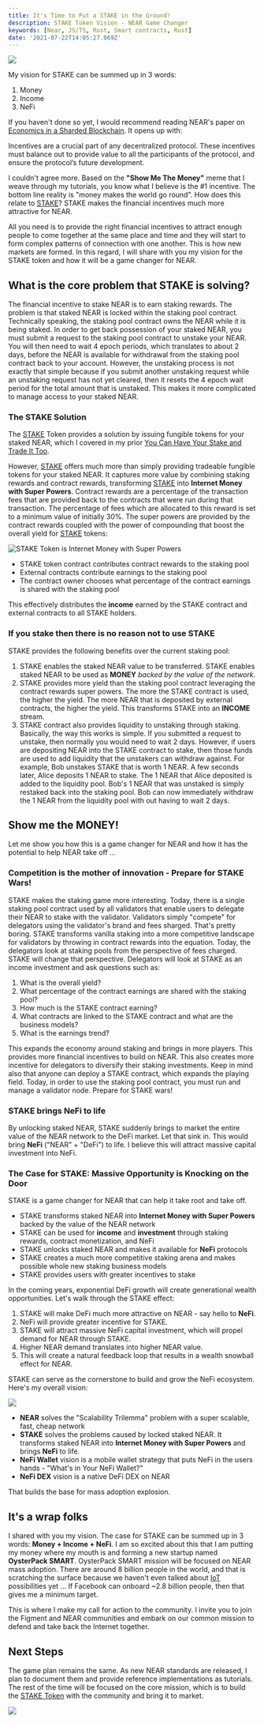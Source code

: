 ```yaml
---
title: It's Time to Put a STAKE in the Ground!
description: STAKE Token Vision - NEAR Game Changer
keywords: [Near, JS/TS, Rust, Smart contracts, Rust]
date: '2021-07-22T14:05:27.069Z'
---
```


![](./assets/near-stake-token-vision-image-1.png)

My vision for STAKE can be summed up in 3 words:

1.  Money
2.  Income
3.  NeFi

If you haven't done so yet, I would recommend reading NEAR's paper on [Economics in a Sharded Blockchain](https://near.org/papers/economics-in-sharded-blockchain/). It opens up with:

Incentives are a crucial part of any decentralized protocol. These incentives must balance out to provide value to all the participants of the protocol, and ensure the protocol’s future development.

I couldn't agree more. Based on the **"Show Me The Money"** meme that I weave through my tutorials, you know what I believe is the #1 incentive. The bottom line reality is "money makes the world go round". How does this relate to [STAKE](https://github.com/oysterpack/oysterpack-near-stake-token)? STAKE makes the financial incentives much more attractive for NEAR.

All you need is to provide the right financial incentives to attract enough people to come together at the same place and time and they will start to form complex patterns of connection with one another. This is how new markets are formed. In this regard, I will share with you my vision for the STAKE token and how it will be a game changer for NEAR.

## What is the core problem that STAKE is solving?

The financial incentive to stake NEAR is to earn staking rewards. The problem is that staked NEAR is locked within the staking pool contract. Technically speaking, the staking pool contract owns the NEAR while it is being staked. In order to get back possession of your staked NEAR, you must submit a request to the staking pool contract to unstake your NEAR. You will then need to wait 4 epoch periods, which translates to about 2 days, before the NEAR is available for withdrawal from the staking pool contract back to your account. However, the unstaking process is not exactly that simple because if you submit another unstaking request while an unstaking request has not yet cleared, then it resets the 4 epoch wait period for the total amount that is unstaked. This makes it more complicated to manage access to your staked NEAR.

### The STAKE Solution

The [STAKE](https://github.com/oysterpack/oysterpack-near-stake-token) Token provides a solution by issuing fungible tokens for your staked NEAR, which I covered in my prior [You Can Have Your Stake and Trade It Too](https://learn.figment.io/tutorials/3-stake-fungible-token).

However, [STAKE](https://github.com/oysterpack/oysterpack-near-stake-token) offers much more than simply providing tradeable fungible tokens for your staked NEAR. It captures more value by combining staking rewards and contract rewards, transforming [STAKE](https://github.com/oysterpack/oysterpack-near-stake-token) into **Internet Money with Super Powers**. Contract rewards are a percentage of the transaction fees that are provided back to the contracts that were run during that transaction. The percentage of fees which are allocated to this reward is set to a minimum value of initially 30%. The super powers are provided by the contract rewards coupled with the power of compounding that boost the overall yield for [STAKE](https://github.com/oysterpack/oysterpack-near-stake-token) tokens:

![STAKE Token is Internet Money with Super Powers](./assets/near-stake-token-vision-stake-token-is-internet-money-with-super-powers-2.png)

- STAKE token contract contributes contract rewards to the staking pool
- External contracts contribute earnings to the staking pool
- The contract owner chooses what percentage of the contract earnings is shared with the staking pool

This effectively distributes the **income** earned by the STAKE contract and external contracts to all STAKE holders.

### If you stake then there is no reason not to use STAKE

STAKE provides the following benefits over the current staking pool:

1.  STAKE enables the staked NEAR value to be transferred. STAKE enables staked NEAR to be used as **MONEY** _backed by the value of the network_.
2.  STAKE provides more yield than the staking pool contract leveraging the contract rewards super powers. The more the STAKE contract is used, the higher the yield. The more NEAR that is deposited by external contracts, the higher the yield. This transforms STAKE into an **INCOME** stream.
3.  STAKE contract also provides liquidity to unstaking through staking. Basically, the way this works is simple. If you submitted a request to unstake, then normally you would need to wait 2 days. However, if users are depositing NEAR into the STAKE contract to stake, then those funds are used to add liquidity that the unstakers can withdraw against. For example, Bob unstakes STAKE that is worth 1 NEAR. A few seconds later, Alice deposits 1 NEAR to stake. The 1 NEAR that Alice deposited is added to the liquidity pool. Bob's 1 NEAR that was unstaked is simply restaked back into the staking pool. Bob can now immediately withdraw the 1 NEAR from the liquidity pool with out having to wait 2 days.

## Show me the MONEY!

Let me show you how this is a game changer for NEAR and how it has the potential to help NEAR take off ...

### Competition is the mother of innovation - Prepare for STAKE Wars!

STAKE makes the staking game more interesting. Today, there is a single staking pool contract used by all validators that enable users to delegate their NEAR to stake with the validator. Validators simply "compete" for delegators using the validator's brand and fees sharged. That's pretty boring. STAKE transforms vanilla staking into a more competitive landscape for validators by throwing in contract rewards into the equation. Today, the delegators look at staking pools from the perspective of fees charged. STAKE will change that perspective. Delegators will look at STAKE as an income investment and ask questions such as:

1.  What is the overall yield?
2.  What percentage of the contract earnings are shared with the staking pool?
3.  How much is the STAKE contract earning?
4.  What contracts are linked to the STAKE contract and what are the business models?
5.  What is the earnings trend?

This expands the economy around staking and brings in more players. This provides more financial incentives to build on NEAR. This also creates more incentive for delegators to diversify their staking investments. Keep in mind also that anyone can deploy a STAKE contract, which expands the playing field. Today, in order to use the staking pool contract, you must run and manage a validator node. Prepare for STAKE wars!

### STAKE brings NeFi to life

By unlocking staked NEAR, STAKE suddenly brings to market the entire value of the NEAR network to the DeFi market. Let that sink in. This would bring **NeFi** ("NEAR" + "DeFi") to life. I believe this will attract massive capital investment into NeFi.

### The Case for STAKE: Massive Opportunity is Knocking on the Door

STAKE is a game changer for NEAR that can help it take root and take off.

- STAKE transforms staked NEAR into **Internet Money with Super Powers** backed by the value of the NEAR network
- STAKE can be used for **income** and **investment** through staking rewards, contract monetization, and NeFi
- STAKE unlocks staked NEAR and makes it available for **NeFi** protocols
- STAKE creates a much more competitive staking arena and makes possible whole new staking business models
- STAKE provides users with greater incentives to stake

In the coming years, exponential DeFi growth will create generational wealth opportunities. Let's walk through the STAKE effect:

1.  STAKE will make DeFi much more attractive on NEAR - say hello to **NeFi**.
2.  NeFi will provide greater incentive for STAKE.
3.  STAKE will attract massive NeFi capital investment, which will propel demand for NEAR through STAKE.
4.  Higher NEAR demand translates into higher NEAR value.
5.  This will create a natural feedback loop that results in a wealth snowball effect for NEAR.

STAKE can serve as the cornerstone to build and grow the NeFi ecosystem. Here's my overall vision:

![](./assets/near-stake-token-vision-image-3.png)

- **NEAR** solves the "Scalability Trilemma" problem with a super scalable, fast, cheap network
- **STAKE** solves the problems caused by locked staked NEAR. It transforms staked NEAR into **Internet Money with Super Powers** and brings **NeFi** to life.
- **NeFi Wallet** vision is a mobile wallet strategy that puts NeFi in the users hands - "What's in Your NeFi Wallet?"
- **NeFi DEX** vision is a native DeFi DEX on NEAR

That builds the base for mass adoption explosion.

## It's a wrap folks

I shared with you my vision. The case for STAKE can be summed up in 3 words: **Money + Income + NeFi**. I am so excited about this that I am putting my money where my mouth is and forming a new startup named **OysterPack SMART**. OysterPack SMART mission will be focused on NEAR mass adoption. There are around 8 billion people in the world, and that is scratching the surface because we haven't even talked about [IoT](https://en.wikipedia.org/wiki/Internet_of_things) possibilities yet ... If Facebook can onboard ~2.8 billion people, then that gives me a minimum target.

This is where I make my call for action to the community. I invite you to join the Figment and NEAR communities and embark on our common mission to defend and take back the Internet together.

## Next Steps

The game plan remains the same. As new NEAR standards are released, I plan to document them and provide reference implementations as tutorials. The rest of the time will be focused on the core mission, which is to build the [STAKE Token](https://github.com/oysterpack/oysterpack-near-stake-token) with the community and bring it to market.

![](./assets/near-stake-token-vision-image-4.png)
